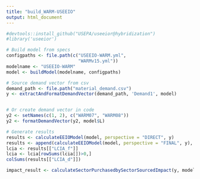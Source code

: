 ```yaml
---
title: "build_WARM-USEEIO"
output: html_document
---
```


```r
#devtools::install_github("USEPA/useeior@hybridization")
#library('useeior')

# Build model from specs
configpaths <- file.path(c("USEEIO-WARM.yml",
                           "WARMv15.yml"))
modelname <- "USEEIO-WARM"
model <- buildModel(modelname, configpaths)

# Source demand vector from csv
demand_path <- file.path("material_demand.csv")
y <- extractAndFormatDemandVector(demand_path, 'Demand1', model)


# Or create demand vector in code
y2 <- setNames(c(1, 2), c("WARM07", "WARM08"))
y2 <- formatDemandVector(y2, model$L)

# Generate results
results <- calculateEEIOModel(model, perspective = "DIRECT", y)
results <- append(calculateEEIOModel(model, perspective = "FINAL", y), results)
lcia <- results[["LCIA_f"]]
lcia <- lcia[rowSums(lcia[])>0,]
colSums(results[["LCIA_d"]])

impact_result <- calculateSectorPurchasedbySectorSourcedImpact(y, model, "Greenhouse Gases")


```

